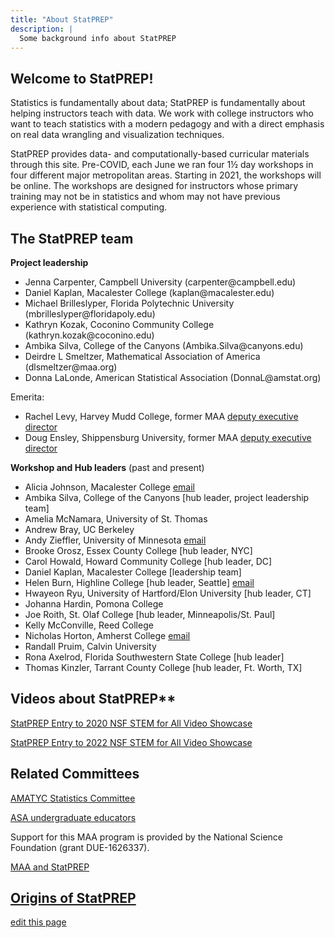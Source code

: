 ```yaml
---
title: "About StatPREP"
description: |
  Some background info about StatPREP
---
```


## Welcome to StatPREP!			

Statistics is fundamentally about data; StatPREP is fundamentally about helping instructors teach with data. We work with college instructors who want to teach statistics with a modern pedagogy and with a direct emphasis on real data wrangling and visualization techniques.

StatPREP provides data- and computationally-based curricular materials through this site. Pre-COVID, each June we ran four 1½ day workshops in four different major metropolitan areas. Starting in 2021, the workshops will be online. The workshops are designed for instructors whose primary training may not be in statistics and whom may not have previous experience with statistical computing. 

## The StatPREP team

**Project leadership**

- Jenna Carpenter, Campbell University (carpenter@campbell.edu)
- Daniel Kaplan, Macalester College (kaplan@macalester.edu)
- Michael Brilleslyper, Florida Polytechnic University (mbrilleslyper@floridapoly.edu)
- Kathryn Kozak, Coconino Community College (kathryn.kozak@coconino.edu)
- Ambika Silva, College of the Canyons (Ambika.Silva@canyons.edu)
- Deirdre L Smeltzer, Mathematical Association of America (dlsmeltzer@maa.org)
- Donna LaLonde, American Statistical Association (DonnaL@amstat.org)

Emerita: 

- Rachel Levy, Harvey Mudd College, former MAA [deputy executive director](https://www.maa.org/news/mathematical-association-of-america-welcomes-new-deputy-executive-director-rachel-levy)
- Doug Ensley, Shippensburg University, former MAA [deputy executive director](https://www.maa.org/doug-ensley-biography)

**Workshop and Hub leaders** (past and present)

- Alicia Johnson, Macalester College [email](ajohns24@macalester.edu)
- Ambika Silva, College of the Canyons [hub leader, project leadership team]
- Amelia McNamara, University of St. Thomas
- Andrew Bray, UC Berkeley
- Andy Zieffler, University of Minnesota [email](zief0002@umn.edu)
- Brooke Orosz, Essex County College [hub leader, NYC]
- Carol Howald, Howard Community College [hub leader, DC]
- Daniel Kaplan, Macalester College [leadership team]
- Helen Burn, Highline College [hub leader, Seattle] [email](HBURN@highline.edu)
- Hwayeon Ryu, University of Hartford/Elon University [hub leader, CT]
- Johanna Hardin, Pomona College
- Joe Roith, St. Olaf College [hub leader, Minneapolis/St. Paul]
- Kelly McConville, Reed College
- Nicholas Horton, Amherst College [email](nhorton@amherst.edu)
- Randall Pruim, Calvin University
- Rona Axelrod, Florida Southwestern State College [hub leader]
- Thomas Kinzler, Tarrant County College [hub leader, Ft. Worth, TX]

## Videos about StatPREP**

[StatPREP Entry to 2020 NSF STEM for All Video Showcase](https://youtu.be/tqpR85GhOwo)

[StatPREP Entry to 2022 NSF STEM for All Video Showcase](https://youtu.be/QUZGYQbR59M)

## Related Committees

[AMATYC Statistics Committee](https://amatyc.site-ym.com/page/StatsResources?)

[ASA undergraduate educators](https://www.amstat.org/ASA/Education/Undergraduate-Educators.aspx#communities)

Support for this MAA program is provided by the National Science Foundation (grant DUE-1626337).

[MAA and StatPREP](https://www.maa.org/programs-and-communities/professional-development/stat-prep)

## [Origins of StatPREP](origins.html)


[edit this page](https://github.com/StatPREP/StatPREP.github.io/edit/main/about.Rmd)


